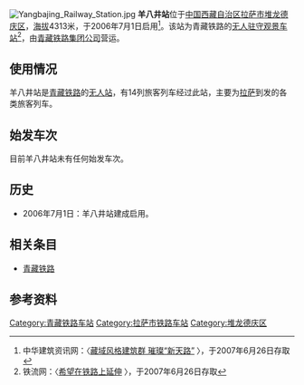 [[File:Yangbajing_Railway_Station.jpg|thumb]]
'''羊八井站'''位于[[中国|中国]][[西藏自治区|西藏自治区]][[拉萨市|拉萨市]][[堆龙德庆区|堆龙德庆区]]，[[海拔|海拔]]4313米，于2006年7月1日启用<ref name="r1">中华建筑资讯网：〈[http://www.rpccn.com/news/33/200673162447.htm 藏域风格建筑群 璀璨“新天路”] {{webarchive|url=https://web.archive.org/web/20070930190113/http://www.rpccn.com/news/33/200673162447.htm |date=2007-09-30 }}〉，于2007年6月26日存取</ref>。该站为青藏铁路的[[无人站|无人驻守观景车站]]<ref name="r2">铁流网：〈[http://www.tieliu.com.cn/zhuanti/ShowArticle.asp?ArticleID=2579 希望在铁路上延伸] {{webarchive|url=https://web.archive.org/web/20070927223147/http://www.tieliu.com.cn/zhuanti/ShowArticle.asp?ArticleID=2579 |date=2007-09-27 }}〉，于2007年6月26日存取</ref>，由[[青藏铁路集团公司|青藏铁路集团公司]]营运。

==使用情况==
羊八井站是[[青藏铁路|青藏铁路]]的[[无人站|无人站]]，有14列旅客列车经过此站，主要为[[拉萨站|拉萨]]到发的各类旅客列车。

==始发车次==
目前羊八井站未有任何始发车次。

==历史==
*2006年7月1日：羊八井站建成启用。

==相关条目==
*[[青藏铁路|青藏铁路]]

==参考资料==
<div class="references-2column">
<references/>
</div>

{{commonscat|Yangbajing Railway Station}}
{{China-rail-stub}}
{{Railwaystation-stub}}
{{青藏铁路}}

[[Category:青藏铁路车站|Category:青藏铁路车站]]
[[Category:拉萨市铁路车站|Category:拉萨市铁路车站]]
[[Category:堆龙德庆区|Category:堆龙德庆区]]